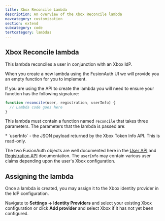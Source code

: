 ```yaml
---
title: Xbox Reconcile Lambda
description: An overview of the Xbox Reconcile lambda
navcategory: customization
section: extend
subcategory: code
tertcategory: lambdas
---
```


## Xbox Reconcile lambda

This lambda reconciles a user in conjunction with an Xbox IdP.

When you create a new lambda using the FusionAuth UI we will provide you an empty function for you to implement.

If you are using the API to create the lambda you will need to ensure your function has the following signature:

```javascript
function reconcile(user, registration, userInfo) {
  // Lambda code goes here
}
```

This lambda must contain a function named `reconcile` that takes three parameters. The parameters that the lambda is passed are:

<ReconcileLambdaUserRegistrationParameters />
* `userInfo` - the JSON payload returned by the Xbox Token Info API. This is read-only.

The two FusionAuth objects are well documented here in the [User API](/docs/apis/users) and [Registration API](/docs/apis/registrations) documentation. The `userInfo` may contain various user claims depending upon the user's Xbox configuration.

## Assigning the lambda

Once a lambda is created, you may assign it to the Xbox identity provider in the IdP configuration.

Navigate to <strong>Settings -> Identity Providers</strong> and select your existing Xbox configuration or click <strong>Add provider</strong> and select Xbox if it has not yet been configured.


